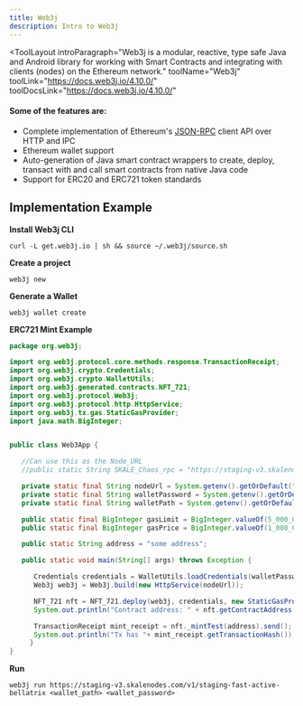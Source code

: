 ```yaml
---
title: Web3j
description: Intro to Web3j
---
```


<ToolLayout
	introParagraph="Web3j is a modular, reactive, type safe Java and Android library for working with Smart Contracts and integrating with clients (nodes) on the Ethereum network."
	toolName="Web3j"
	toolLink="https://docs.web3j.io/4.10.0/"
	toolDocsLink="https://docs.web3j.io/4.10.0/"
>

#### Some of the features are:

- Complete implementation of Ethereum's [JSON-RPC](https://eth.wiki/json-rpc/API) client API over HTTP and IPC
- Ethereum wallet support
- Auto-generation of Java smart contract wrappers to create, deploy, transact with and call smart contracts from native Java code 
- Support for ERC20 and ERC721 token standards

## Implementation Example

 **Install Web3j CLI**

```shell
curl -L get.web3j.io | sh && source ~/.web3j/source.sh
```

**Create a project** 

```shell
web3j new
```
**Generate a Wallet**
```shell
web3j wallet create
```

**ERC721 Mint Example**

```java
package org.web3j;

import org.web3j.protocol.core.methods.response.TransactionReceipt;
import org.web3j.crypto.Credentials;
import org.web3j.crypto.WalletUtils;
import org.web3j.generated.contracts.NFT_721;
import org.web3j.protocol.Web3j;
import org.web3j.protocol.http.HttpService;
import org.web3j.tx.gas.StaticGasProvider;
import java.math.BigInteger;


public class Web3App {

   //Can use this as the Node_URL
   //public static String SKALE_Chaos_rpc = "https://staging-v3.skalenodes.com/v1/staging-fast-active-bellatrix";

   private static final String nodeUrl = System.getenv().getOrDefault("WEB3J_NODE_URL", "<node_url>");
   private static final String walletPassword = System.getenv().getOrDefault("WEB3J_WALLET_PASSWORD", "<wallet_password>");
   private static final String walletPath = System.getenv().getOrDefault("WEB3J_WALLET_PATH", "<wallet_path>");

   public static final BigInteger gasLimit = BigInteger.valueOf(5_000_000);
   public static final BigInteger gasPrice = BigInteger.valueOf(1_000_00);

   public static String address = "some address";

   public static void main(String[] args) throws Exception {

      Credentials credentials = WalletUtils.loadCredentials(walletPassword, walletPath);
      Web3j web3j = Web3j.build(new HttpService(nodeUrl));

      NFT_721 nft = NFT_721.deploy(web3j, credentials, new StaticGasProvider(gasPrice, gasLimit)).send();
      System.out.println("Contract address: " + nft.getContractAddress());

      TransactionReceipt mint_receipt = nft._mintTest(address).send();
      System.out.println("Tx has "+ mint_receipt.getTransactionHash());
     }
}
```

**Run**
```shell
web3j run https://staging-v3.skalenodes.com/v1/staging-fast-active-bellatrix <wallet_path> <wallet_password>
```

</ToolLayout>